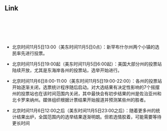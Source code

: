 
## Link
<LinkRender alt='CNN' path='https://edition.cnn.com/election/2024/electoral-college-map?game-id=2024-PG-CNN-ratings&game-view=map' />

<br/>

<LinkRender alt='270towin' path='https://www.270towin.com/maps/consensus-2024-presidential-election-forecast' />

<br/>

<LinkRender alt='Politico' path='https://www.politico.com/2024-election/results/' />

<br/>

<LinkRender alt='Election' path='https://www.wsj.com/election/2024/general/president' />

<br/>

* 北京时间11月5日13:00（美东时间11月5日0点）：新罕布什尔州两个小镇的选民率先进行投票。

* 北京时间11月5日19:00起（美东时间11月5日6:00起）：美国大部分州的投票站陆续开放，尤其是东海岸各州的投票站，选举开始进行。

* 北京时间11月6日8:00-11:00（美东时间11月5日19:00-22:00）：各州的投票站开始逐渐关闭，选票统计程序随后启动。对大选结果有决定性影响的7个摇摆州的投票站也在该时间范围内关闭，其中最快会有初步结果的州是佐治亚州和北卡罗来纳州。媒体组织根据计票结果开始报道并预测某些州的胜者。

* 北京时间11月6日12:00之后（美东时间11月5日23:00之后）：随着更多州的统计结果出炉，全国范围内的选举结果逐渐明朗。但若选情胶着，可能需要等待更长时间
